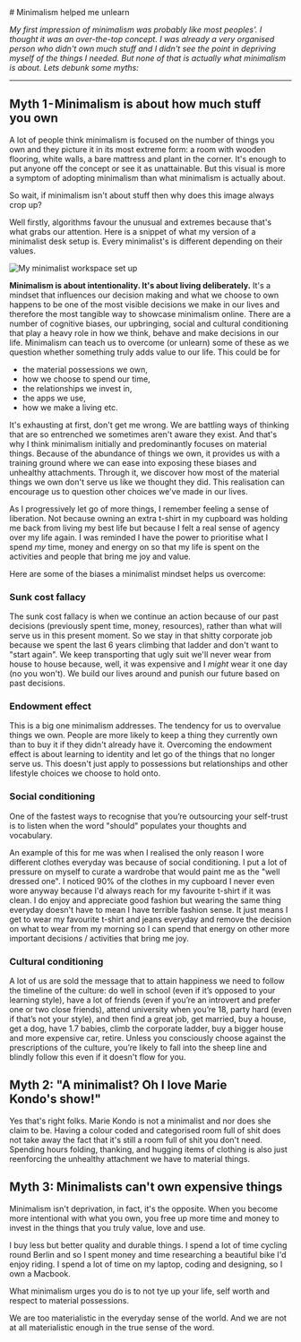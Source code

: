 
<Helmet>
  <title>Minimalism helped me unlearn | Alizeh Khan</title>
</Helmet>

<Container>
# Minimalism helped me unlearn

*My first impression of minimalism was probably like most peoples'. I thought it was an over-the-top concept. I was already a very organised person who didn't own much stuff and I didn't see the point in depriving myself of the things I needed. But none of that is actually what minimalism is about. Lets debunk some myths:*

---

## Myth 1 - Minimalism is about how much stuff you own

A lot of people think minimalism is focused on the number of things you own and they picture it in its most extreme form: a room with wooden flooring, white walls, a bare mattress and plant in the corner. It's enough to put anyone off the concept or see it as unattainable. But this visual is more a symptom of adopting minimalism than what minimalism is actually about.

So wait, if minimalism isn't about stuff then why does this image always crop up?

Well firstly, algorithms favour the unusual and extremes because that's what grabs our attention. Here is a snippet of what my version of a minimalist desk setup is. Every minimalist's is different depending on their values.

![My minimalist workspace set up](/assets/studio.png)

**Minimalism is about intentionality. It's about living deliberately.** It's a mindset that influences our decision making and what we choose to own happens to be one of the most visible decisions we make in our lives and therefore the most tangible way to showcase minimalism online. There are a number of cognitive biases, our upbringing, social and cultural conditioning that play a heavy role in how we think, behave and make decisions in our life. Minimalism can teach us to overcome (or unlearn) some of these as we question whether something truly adds value to our life. This could be for

- the material possessions we own,
- how we choose to spend our time,
- the relationships we invest in,
- the apps we use,
- how we make a living etc.

It's exhausting at first, don't get me wrong. We are battling ways of thinking that are so entrenched we sometimes aren't aware they exist. And that's why I think minimalism initially and predominantly focuses on material things. Because of the abundance of things we own, it provides us with a training ground where we can ease into exposing these biases and unhealthy attachments. Through it, we discover how most of the material things we own don't serve us like we thought they did. This realisation can encourage us to question other choices we've made in our lives.

As I progressively let go of more things, I remember feeling a sense of liberation. Not because owning an extra t-shirt in my cupboard was holding me back from living my best life but because I felt a real sense of agency over my life again. I was reminded I have the power to prioritise what I spend _my_ time, money and energy on so that my life is spent on the activities and people that bring me joy and value.

Here are some of the biases a minimalist mindset helps us overcome:

### Sunk cost fallacy

The sunk cost fallacy is when we continue an action because of our past decisions (previously spent time, money, resources), rather than what will serve us in this present moment. So we stay in that shitty corporate job because we spent the last 6 years climbing that ladder and don't want to "start again". We keep transporting that ugly suit we'll never wear from house to house because, well, it was expensive and I _might_ wear it one day (no you won't). We build our lives around and punish our future based on past decisions.

### Endowment effect

This is a big one minimalism addresses. The tendency for us to overvalue things we own. People are more likely to keep a thing they currently own than to buy it if they didn't already have it. Overcoming the endowment effect is about learning to identity and let go of the things that no longer serve us. This doesn't just apply to possessions but relationships and other lifestyle choices we choose to hold onto.

### Social conditioning

<Quote author="The Wisdom of Anxiety, Sheryl Paul">One of the fastest ways to recognise that you’re outsourcing your self-trust is to listen when the word "should" populates your thoughts and vocabulary.</Quote>

An example of this for me was when I realised the only reason I wore different clothes everyday was because of social conditioning. I put a lot of pressure on myself to curate a wardrobe that would paint me as the "well dressed one". I noticed 90% of the clothes in my cupboard I never even wore anyway because I'd always reach for my favourite t-shirt if it was clean. I do enjoy and appreciate good fashion but wearing the same thing everyday doesn't have to mean I have terrible fashion sense. It just means I get to wear my favourite t-shirt and jeans everyday and remove the decision on what to wear from my morning so I can spend that energy on other more important decisions / activities that bring me joy.
### Cultural conditioning

A lot of us are sold the message that to attain happiness we need to follow the timeline of the culture: do well in school (even if it’s opposed to your learning style), have a lot of friends (even if you’re an introvert and prefer one or two close friends), attend university when you’re 18, party hard (even if that’s not your style), and then find a great job, get married, buy a house, get a dog, have 1.7 babies, climb the corporate ladder, buy a bigger house and more expensive car, retire. Unless you consciously choose against the prescriptions of the culture, you’re likely to fall into the sheep line and blindly follow this even if it doesn't flow for you.

## Myth 2: "A minimalist? Oh I love Marie Kondo's show!"

Yes that's right folks. Marie Kondo is not a minimalist and nor does she claim to be. Having a colour coded and categorised room full of shit does not take away the fact that it's still a room full of shit you don't need. Spending hours folding, thanking, and hugging items of clothing is also just reenforcing the unhealthy attachment we have to material things.

## Myth 3: Minimalists can't own expensive things

Minimalism isn't deprivation, in fact, it's the opposite. When you become more intentional with what you own, you free up more time and money to invest in the things that you truly value, love and use.

I buy less but better quality and durable things. I spend a lot of time cycling round Berlin and so I spent money and time researching a beautiful bike I'd enjoy riding. I spend a lot of time on my laptop, coding and designing, so I own a Macbook.

What minimalism urges you do is to not tye up your life, self worth and respect to material possessions.

<Quote author="Juliet B. Schor, Economist and Sociology Professor">We are too materialistic in the everyday sense of the world. And we are not at all materialistic enough in the true sense of the word.</Quote>

</Container>
